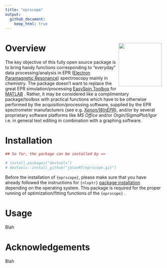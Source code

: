 ```yaml
---
title: "eprscope"
output: 
  github_document:
    keep_html: true
---
```


# Overview <img src="man/figures/logo_new.png" align="right" height="139"/>

The key objective of this fully open source package is to bring handy functions corresponding to "everyday" data processing/analysis in EPR ([Electron Paramagnetic Resonance](https://chem.libretexts.org/Bookshelves/Physical_and_Theoretical_Chemistry_Textbook_Maps/Electron_Paramagnetic_Resonance_(Jenschke))) spectroscopy mainly in chemistry. The package doesn't want to replace the great EPR simulation/processing [EasySpin Toolbox](https://www.easyspin.org/) for [MATLAB](https://www.mathworks.com/products/matlab.html) . Rather, it may be considered like a complimentary package/toolbox with practical functions which have to be otherwise performed by the acquisition/processing software, supplied by the EPR spectrometer manufacturers (see e.g. [*Xenon/WinEPR*](https://www.bruker.com/en/products-and-solutions/mr/epr-instruments/epr-software.html)), and/or by several proprietary software platforms like *MS Office* and/or *Orgin/SigmaPlot/Igor* i.e. in general text editing in combination with a graphing software.

# Installation

```r

## So far, the package can be installed by =>

# install.packages("devtools")
# devtools::install_github("jatanRT/eprscope.git")

```

Before the installation of `{eprscope}`, please make sure that you have already followed the instructions for `{nloptr}` [package installation](https://astamm.github.io/nloptr/) depending on the operating system. This package is required for the proper running of optimization/fitting functions of the `{eprscope}` .

# Usage

Blah

# Acknowledgements

Blah
